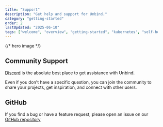 ```yaml
---
title: "Support"
description: "Get help and support for Unbind."
category: "getting-started"
order: 2
lastUpdated: "2025-06-10"
tags: ["welcome", "overview", "getting-started", "kubernetes", "self-hosted"]
---
```


{/* hero image */}

## Community Support
[Discord](https://discord.gg/unbind) is the absolute best place to get assistance with Unbind.

Even if you don't have a specific question, you can join the community to share your projects, get inspiration, and connect with other users.

## GitHub
If you find a bug or have a feature request, please open an issue on our [GitHub repository](https://github.com/unbindapp/unbind/issues)